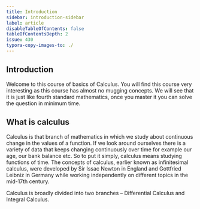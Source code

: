 ```yaml
---
title: Introduction
sidebar: introduction-sidebar
label: article
disableTableOfContents: false
tableOfContentsDepth: 2
issue: 430
typora-copy-images-to: ./
---
```


## Introduction
Welcome to this course of basics of Calculus. You will find this course very interesting as this course has almost no mugging concepts. We will see that it is just like fourth standard mathematics, once you master it you can solve the question in minimum time.

## What is calculus
Calculus is that branch of mathematics in which we study about continuous change in the values of a function. If we look around ourselves there is a variety of data that keeps changing continuously over time for example our age, our bank balance etc. So to put it simply, calculus means studying functions of time.
The concepts of calculus, earlier known as infinitesimal calculus, were developed by Sir Issac Newton in England and Gottfried Leibniz in Germany while working independently on different topics in the mid-17th century.

Calculus is broadly divided into two branches – Differential Calculus and Integral Calculus.
